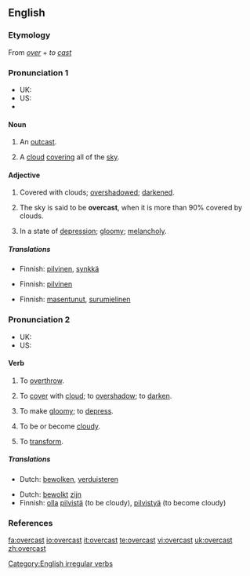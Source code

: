 {{wikipedia|dab=overcast (disambiguation)|overcast}}
==English==

===Etymology===
From ''[[over]]'' + ''to [[cast]]''

===Pronunciation 1===
* UK: {{IPA|/ˈəʊvəkɑːst/}}
* US: {{IPA|/ˈɔʊvərkæst/}}
* {{audio|en-uk-overcast.ogg|Audio (UK)}}

====Noun====
{{en-noun}}

# {{obsolete}} An [[outcast]].
# A [[cloud]] [[cover]]ing all of the [[sky]].

====Adjective====
{{en-adj}}

# Covered with clouds; [[overshadow]]ed; [[darken]]ed.
# {{meteorology}} The sky is said to be '''overcast''', when it is more than 90% covered by clouds.
# In a state of [[depression]]; [[gloomy]]; [[melancholy]].

=====Translations=====
{{trans-top|covered with clouds; overshadowed; darkened}}
* Finnish: [[pilvinen]], [[synkkä]]
{{trans-mid}}
{{trans-bottom}}

{{trans-top|meteorological term}}
* Finnish: [[pilvinen]]
{{trans-mid}}
{{trans-bottom}}

{{trans-top|in a state of depression; gloomy; melancholy}}
* Finnish: [[masentunut]], [[surumielinen]]
{{trans-mid}}
{{trans-bottom}}

===Pronunciation 2===
* UK: {{IPA|/əʊvəˈkɑːst/}}
* US: {{IPA|/ɔʊvərˈkæst/}}

====Verb====
{{en-verb|overcasts|overcasting|overcast}}

# {{context|transitive|obsolete}} To [[overthrow]].
# {{transitive}} To [[cover]] with [[cloud]]; to [[overshadow]]; to [[darken]].
# {{transitive}} To make [[gloomy]]; to [[depress]].
# {{context|intransitive|obsolete}} To be or become [[cloudy]].
# {{context|transitive|obsolete}} To [[transform]].

=====Translations=====
{{trans-top|to cover with cloud; to overshadow; to darken}}
* Dutch: [[bewolken]], [[verduisteren]]
{{trans-mid}}
{{trans-bottom}}

{{trans-top|to be cloudy}}
* Dutch: [[bewolkt]] [[zijn]]
* Finnish: [[olla]] [[pilvinen|pilvistä]] (to be cloudy), [[pilvistyä]] (to become cloudy)
{{trans-mid}}
{{trans-bottom}}

===References===
{{R:Century 1911}}
{{R:Webster 1913}}

[[Category:English irregular verbs]]

[[fa:overcast]]
[[io:overcast]]
[[it:overcast]]
[[te:overcast]]
[[vi:overcast]]
[[uk:overcast]]
[[zh:overcast]]